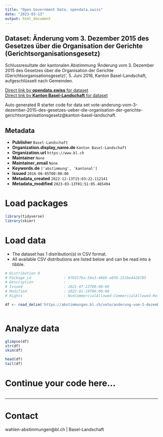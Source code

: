 ```yaml
---
title: "Open Government Data, opendata.swiss"
date: "2023-03-13"
output: html_document
---
```


## Dataset: Änderung vom 3. Dezember 2015 des Gesetzes über die Organisation der Gerichte (Gerichtsorganisationsgesetz)

Schlussresultate der kantonalen Abstimmung 'Änderung vom 3. Dezember 2015 des Gesetzes über die Organisation der Gerichte (Gerichtsorganisationsgesetz)', 5. Juni 2016, Kanton Basel-Landschaft, aufgeschlüsselt nach Gemeinden.

[Direct link by **opendata.swiss** for dataset](https://opendata.swiss/de/dataset/anderung-vom-3-dezember-2015-des-gesetzes-uber-die-organisation-der-gerichte-gerichtsorganisati)<br>
[Direct link by **Kanton Basel-Landschaft** for dataset](https://abstimmungen.bl.ch/vote/anderung-vom-3-dezember-2015-des-gesetzes-ueber-die-organisation-der-gerichte-gerichtsorganisationsgesetz/data)

Auto generated R starter code for data set vote-anderung-vom-3-dezember-2015-des-gesetzes-ueber-die-organisation-der-gerichte-gerichtsorganisationsgesetz@kanton-basel-landschaft.

## Metadata

- **Publisher** `Basel-Landschaft`
- **Organization.display_name.de** `Kanton Basel-Landschaft`
- **Organization.url** `https://www.bl.ch`
- **Maintainer** `None`
- **Maintainer_email** `None`
- **Keywords.de** `['abstimmung', 'kantonal']`
- **Issued** `2016-06-05T00:00:00`
- **Metadata_created** `2022-12-13T15:03:22.112141`
- **Metadata_modified** `2023-03-13T01:51:05.485494`


# Load packages

```r

library(tidyverse)
library(skimr)

```

# Load data

-   The dataset has 1 distribution(s) in CSV format.
-   All available CSV distributions are listed below and can be read into a tibble.

```r

# Distribution 0
# Package_id               : 07b31fba-56e3-4866-a856-221be4428785
# Description              : 
# Issued                   : 2021-07-23T00:00:00
# Modified                 : 2022-01-19T00:00:00
# Rights                   : NonCommercialAllowed-CommercialAllowed-ReferenceRequired

df <- read_delim('https://abstimmungen.bl.ch/vote/anderung-vom-3-dezember-2015-des-gesetzes-ueber-die-organisation-der-gerichte-gerichtsorganisationsgesetz/data-csv')



```

# Analyze data

```r

glimpse(df)
str(df)
skim(df)

head(df)
tail(df)

```

# Continue your code here...

```r

```

------------------------------------------------------------------------

# Contact

wahlen-abstimmungen@bl.ch | Basel-Landschaft
